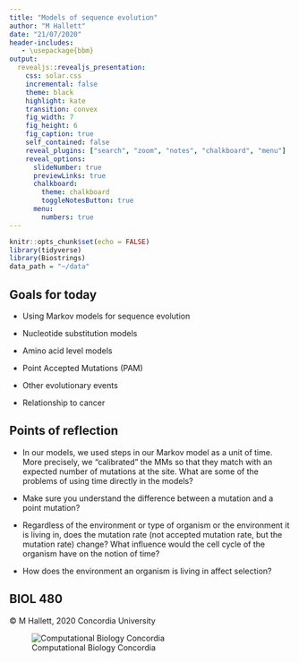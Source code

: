 ```yaml
---
title: "Models of sequence evolution"
author: "M Hallett"
date: "21/07/2020"
header-includes:
   - \usepackage{bbm}
output: 
  revealjs::revealjs_presentation:
    css: solar.css
    incremental: false
    theme: black
    highlight: kate
    transition: convex
    fig_width: 7
    fig_height: 6
    fig_caption: true
    self_contained: false
    reveal_plugins: ["search", "zoom", "notes", "chalkboard", "menu"]
    reveal_options:
      slideNumber: true
      previewLinks: true
      chalkboard: 
        theme: chalkboard
        toggleNotesButton: true
      menu:
        numbers: true
---
```


```r
knitr::opts_chunk$set(echo = FALSE)
library(tidyverse)
library(Biostrings)
data_path = "~/data"

```

## Goals for today

- Using Markov models for sequence evolution

- Nucleotide  substitution models 

- Amino acid level models 

- Point Accepted Mutations (PAM)

- Other evolutionary events

- Relationship to cancer





## Points of reflection

- In our models, we used steps in our Markov model as a unit of time. More precisely, we "calibrated" the MMs so that they match with an expected number of mutations at the site. What are some of the problems of using time directly in the models?

- Make sure you understand the difference between a mutation and a point mutation?


- Regardless of the environment or type of organism or the environment it is living in, does the mutation rate (not accepted mutation rate, but the mutation rate) change? What influence would the cell cycle of the organism have on the notion of time?

- How does the environment an organism is living in affect selection?





## BIOL 480

&copy; M Hallett, 2020 Concordia University

![Computational Biology Concordia](images/apple-touch-icon-114x114.png)


